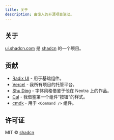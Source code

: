 ```yaml
---
title: 关于
description: 由惊人的开源项目驱动。
---
```


## 关于

[ui.shadcn.com](https://ui.shadcn.com) 是 [shadcn](https://shadcn.com) 的一个项目。

## 贡献

- [Radix UI](https://radix-ui.com) - 用于基础组件。
- [Vercel](https://vercel.com) - 我所有项目的托管平台。
- [Shu Ding](https://shud.in) - 字体风格借鉴于他在 Nextra 上的作品。
- [Cal](https://cal.com) - 我借鉴第一个组件“按钮”的样式。
- [cmdk](https://cmdk.paco.me) - 用于 `<Command />` 组件。

## 许可证

MIT © [shadcn](https://shadcn.com)